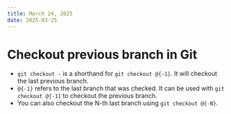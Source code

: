 ```yaml
---
title: March 24, 2025
date: 2025-03-25
---
```


# Checkout previous branch in Git

- `git checkout -` is a shorthand for `git checkout @{-1}`. It will checkout the last previous branch.
- `@{-1}` refers to the last branch that was checked. It can be used with `git checkout @{-1}` to checkout the previous branch.
- You can also checkout the N-th last branch using `git checkout @{-N}`.
